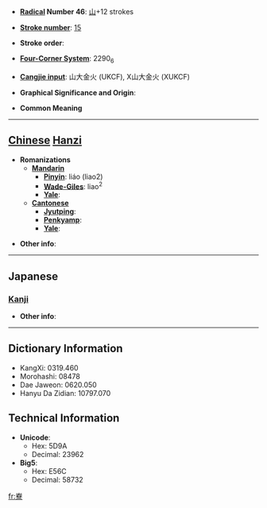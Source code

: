 * '''[[Wiktionary:Chinese radical index| Radical]] Number 46''': [[Wiktionary:Chinese radical index 山|山]]+12 strokes

* '''[[Wiktionary:Chinese total strokes index|Stroke number]]''': [[Wiktionary:Chinese total strokes index 15|15]]

* '''Stroke order''': 

* '''[[Wiktionary:Chinese four corner index|Four-Corner System]]''': 2290<sub>6</sub>

* '''[[Wiktionary:Chinese Cangjie index|Cangjie input]]''': 山大金火 (UKCF), X山大金火 (XUKCF)

* '''Graphical Significance and Origin''': 

* '''Common Meaning'''

----

== [[Chinese]] [[Hanzi]] ==

* '''Romanizations'''
** '''[[Mandarin]]'''
*** '''[[Pinyin]]''': liáo (liao2)
*** '''[[Wade-Giles]]''': liao<sup>2</sup>
*** '''[[Yale]]''': 
** '''[[Cantonese]]'''
*** '''[[Jyutping]]''':
*** '''[[Penkyamp]]''': 
*** '''[[Yale]]''': 

* '''Other info''': 

----

==Japanese==
===[[Kanji]]===
{{kanji|on readings=[[りょう]] (ryō)
|kun readings=
}}

* '''Other info''':  

----

== Dictionary Information ==

* KangXi: 0319.460
* Morohashi: 08478
* Dae Jaweon: 0620.050
* Hanyu Da Zidian: 10797.070

== Technical Information ==

* '''Unicode''':
** Hex: 5D9A
** Decimal: 23962
* '''Big5''':
** Hex: E56C
** Decimal: 58732

[[fr:嶚]]